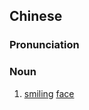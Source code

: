 {{also|笑顔|笑颜}}
==Chinese==
{{zh-forms|s=笑颜}}

===Pronunciation===
{{zh-pron
|m=xiàoyán
|c=siu3 ngaan4
|cat=n
}}

===Noun===
{{zh-noun}}

# [[smiling]] [[face]]